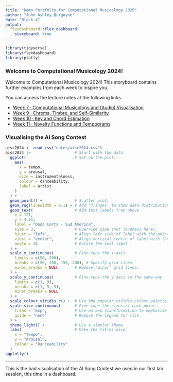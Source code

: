```yaml
---
title: "Demo Portfolio for Computational Musicology 2025"
author: "John Ashley Burgoyne"
date: "Block 4"
output: 
  flexdashboard::flex_dashboard:
    storyboard: true
---
```


```r
library(tidyverse)
library(flexdashboard)
library(plotly)
```

### Welcome to Computational Musicology 2024!

Welcome to Computational Musicology 2024! This storyboard contains further examples from each week to inspire you.

You can access the lecture notes at the following links.

- [Week 7 · Computational Musicology and (Audio) Visualisation](./notes/compmus2025-w07.html)
- [Week 9 · Chroma, Timbre, and Self-Similarity](./notes/compmus2025-w09.html)
- [Week 10 · Key and Chord Estimation](./notes/compmus2025-w10.html)
- [Week 11 · Novelty Functions and Tempograms](./notes/compmus2025-w11.html)

### Visualising the AI Song Contest

```r
aisc2024 <- read_csv("notes/aisc2024.csv")
aisc2024 |>                   # Start with the data
  ggplot(                     # Set up the plot.
    aes(
      x = tempo,
      y = arousal,
      size = instrumentalness,
      colour = danceability,
      label = artist
    )
  ) +
  geom_point() +              # Scatter plot.
  geom_rug(linewidth = 0.1) + # Add 'fringes' to show data distribution.
  geom_text(                  # Add text labels from above.
    x = 121,
    y = 4.91,
    label = "Onda Corta - Sud America",
    size = 3,                 # Override size (not loudness here).
    hjust = "left",           # Align left side of label with the point.
    vjust = "center",         # Align vertical centre of label with the point.
    angle = 30                # Rotate the text label
  ) +
  scale_x_continuous(         # Fine-tune the x axis.
    limits = c(50, 200),
    breaks = c(50, 100, 150, 200), # Specify grid lines
    minor_breaks = NULL       # Remove 'minor' grid lines.
  ) +
  scale_y_continuous(         # Fine-tune the y axis in the same way.
    limits = c(1, 9),
    breaks = c(1, 5, 9),
    minor_breaks = NULL
  ) +
  scale_colour_viridis_c() +  # Use the popular viridis colour palette.
  scale_size_continuous(      # Fine-tune the sizes of each point.
    trans = "exp",            # Use an exp transformation to emphasise loud..
    guide = "none"            # Remove the legend for size.
  ) +
  theme_light() +             # Use a simpler theme.
  labs(                       # Make the titles nice.
    x = "Tempo",
    y = "Arousal",
    colour = "Danceability"
  )
ggplotly()
```


***

This is the bad visualisation of the AI Song Contest we used in our first lab session, this time in a dashboard.
